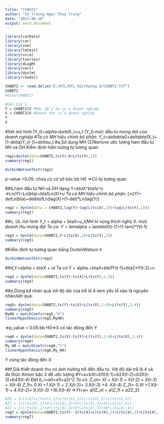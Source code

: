 ---
title: "Ch8bt2"
author: "55_Truong Ngoc Thuy Trang"
date: "2023-08-10"
output: word_document
---
```{r}
library(carData)
library(car)
library(zoo)
library(lmtest)
library(urca)
library(tseries)
library(dLagM)
library(vars)
library(dynlm)
library(readxl)
```
```{r}

CH8BT2 <- read.delim("E:/KTL/KTL_02/Chương 8/CH8BT2.TXT")
CH8BT2
#View(CH8BT2)
```
```{r}
#Gán biến
Y = CH8BT2$Y #Mức đầu tư của doanh nghiệp 
X = CH8BT2$X #Doanh thu của doanh nghiệp
Y
X

```
#Xét mô hình (Y_t)*=alpha+beta*X_t+u_t
(Y_t)*:mức đầu tư mong đợi của doanh nghiệp
#Ta có MH hiệu chỉnh bộ phận:
Y_t=delta*bta0+delta*bta1*X_t+(1-delta)*Y_(t-1)+delta*u_t
#a,Sử dụng MH (2)Nerlove ước lượng hàm đầu tư NH và DH.KIểm định hiện tượng tự tương quan

```{r}
reg1=dynlm(data=CH8BT2,ts(Y)~X+L(ts(Y),1))
summary(reg1)

```
```{r}
durbinWatsonTest(reg1)
```
p-value >0.05: chưa có cơ sở bác bỏ H0
=>Có tự tương quan 

##b,hàm đầu tư NH và DH dạng Y*=bta*X^bta1*e^u
                        =>Ln(Y*)=Ln(bta)+bta1*Ln(X)+u
Ta có MH hiệu chỉnh bộ phận:
Ln(Y)= del*Ln(bta)+del*bta1*Ln(lag(X)+(1-del)*Ln(lag(Y))
```{r}
reg2 = dynlm(data = CH8BT2,log(Y)~log(L(ts(X),1))+log(L(ts(Y),1)))
summary(reg2)
```
##c, UL mô hình Y_t = alpha + bta*X*+u_t(MH kì vọng thích nghi)
X*: mức doanh thu mong đợi
Ta có: Y = lam*alpha + lam*bta*X(t-1)+(1-lam)*Y(t-1)

```{r}
reg3 = dynlm(data=CH8BT2,Y~L(ts(X),1)+L(ts(Y),1))
summary(reg3)
```
#Kiểm định tự tương quan bằng DurbinWatson h
```{r}
durbinWatsonTest(reg3)

```
##d,Y*=alpha + bta*X + ut
Ta có:Y = alpha +bta*X+bta1*Y(t-1)+bta2*Y(t-2)+v
```{r}
reg4 = dynlm(data=CH8BT2,ts(Y)~ts(X)+L(ts(Y),1:2))
summary(reg4)
```
##e,Dùng kđ nhân quả với độ dài của trễ là 4 xem yếu tố nào là nguyên nhân/kết quả.
```{r}
reg5= dynlm(data=CH8BT2,ts(Y)~ts(X)+L(ts(X),1:4)+L(ts(Y),1:4))
summary(reg5)
MyH0 = matchCoefs(reg5,"X")
linearHypothesis(reg5,MyH0)
```
=>p_value < 0.05:bb H0=>X có tác động đến Y
```{r}
reg6 = dynlm(data=CH8BT2,ts(X)~ts(Y)+L(ts(Y),1:4)+L(ts(X),1:4))
summary(reg6)
My_H0 = matchCoefs(reg6,"Y")
linearHypothesis(reg6,My_H0)
```
Y cũng tác động đến X

##f,Giả thiết doanh thu có ảnh hưởng trễ đến đầu tư.
Với độ dài trễ là 4 và đa thức Almon bậc 2 để ước lượng
#Y=a+b*Xt+b1*X(t-1)+b2*X(t-2)+b3*X(t-3)+b4*X(t-4)
Đặt b_i=a0+a1*i+a2*i^2
Ta có:
Z_ot=   Xt +  X(t-1) +  X(t-2) +   X(t-3) +   X(t-4)
Z_1t= 0.Xt +1.X(t-1) + 2.X(t-2)+ 3.X(t-3) +4. X(t-4)
Z_2t= 0.Xt +1.X(t-1) + 4.X(t-2)+ 9.X(t-3) +16.X(t-4)
=>Yt=a+ a0*Z_ot + a1*Z_1t + a2*Z_2t
```{r}
#Z0 = I(ts(X)+L(ts(X),1)+L(ts(X),2)+L(ts(X),3)+L(ts(X),4))
#Z1 = I(L(ts(X),1)+2*L(ts(X),2)+3*L(ts(X),3)+4*L(ts(X),4))
#Z2 = I(L(ts(X),1)+4*L(ts(X),2)+9*L(ts(X),3)+16*L(ts(X),4))
reg7 = dynlm(data=CH8BT2,ts(Y)~ I(ts(X)+L(ts(X),1)+L(ts(X),2)+L(ts(X),3)+L(ts(X),4))+I(L(ts(X),1)+2*L(ts(X),2)+3*L(ts(X),3)+4*L(ts(X),4))+I(L(ts(X),1)+4*L(ts(X),2)+9*L(ts(X),3)+16*L(ts(X),4)))
summary(reg7)
```









